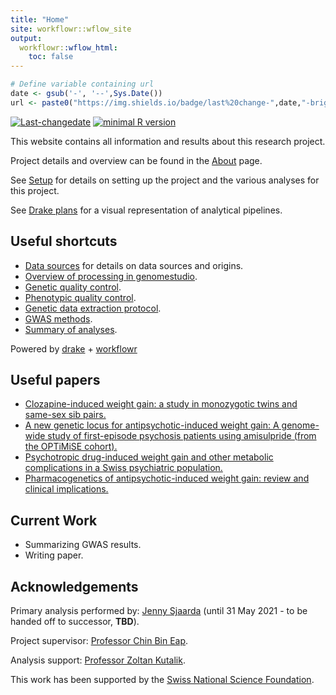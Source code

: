 ```yaml
---
title: "Home"
site: workflowr::wflow_site
output:
  workflowr::wflow_html:
    toc: false
---
```


```r
# Define variable containing url
date <- gsub('-', '--',Sys.Date())
url <- paste0("https://img.shields.io/badge/last%20change-",date,"-brightgreen.svg")
```
[![Last-changedate](`r url`)](https://github.com/jennysjaarda/PSYMETAB)
[![minimal R version](https://img.shields.io/badge/R%3E%3D-3.5.0-brightgreen.svg)](https://cran.r-project.org/)

This website contains all information and results about this research project.

Project details and overview can be found in the [About](about.html) page.

See [Setup](setup.html) for details on setting up the project and the various analyses for this project.

See [Drake plans](plans.html) for a visual representation of analytical pipelines. 

## Useful shortcuts

- [Data sources](data_sources.html) for details on data sources and origins.
- [Overview of processing in genomestudio](data_processing_in_genomestudio.html).
- [Genetic quality control](genetic_quality_control.html).
- [Phenotypic quality control](pheno_quality_control.html).
- [Genetic data extraction protocol](extract_genetic_data.html).
- [GWAS methods](GWAS_method.html).
- [Summary of analyses](analysis_summary.html).

Powered by [drake](https://github.com/ropensci/drake) + [workflowr](https://github.com/jdblischak/workflowr)

## Useful papers 

- [Clozapine-induced weight gain: a study in monozygotic twins and same-sex sib pairs.](https://pubmed.ncbi.nlm.nih.gov/16314759/)
- [A new genetic locus for antipsychotic-induced weight gain: A genome-wide study of first-episode psychosis patients using amisulpride (from the OPTiMiSE cohort).](https://pubmed.ncbi.nlm.nih.gov/32126890/)
- [Psychotropic drug-induced weight gain and other metabolic complications in a Swiss psychiatric population.](https://pubmed.ncbi.nlm.nih.gov/22316639/)
- [Pharmacogenetics of antipsychotic-induced weight gain: review and clinical implications.](https://www.nature.com/articles/mp2011109)

## Current Work 

- Summarizing GWAS results. 
- Writing paper. 

## Acknowledgements

Primary analysis performed by: [Jenny Sjaarda](jennysjaarda@gmail.com) (until 31 May 2021 - to be handed off to successor, **TBD**).

Project supervisor: [Professor Chin Bin Eap](https://www.unil.ch/fbm/fr/home/menuinst/la-releve-academique/nominations--promotions/professeurs-a-a-z/d-g/eap-chin-bin.html).

Analysis support: [Professor Zoltan Kutalik](https://wp.unil.ch/sgg/people/zoltan/).

This work has been supported by the [Swiss National Science Foundation](http://www.snf.ch/en/funding/Pages/default.aspx).
